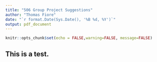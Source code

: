 ```yaml
---
title: "506 Group Project Suggestions" 
author: "Thomas Fiore"
date: "`r format.Date(Sys.Date(), '%B %d, %Y')`"
output: pdf_document
---
```




```r
knitr::opts_chunk$set(echo = FALSE,warning=FALSE, message=FALSE)
```

## This is a test. 